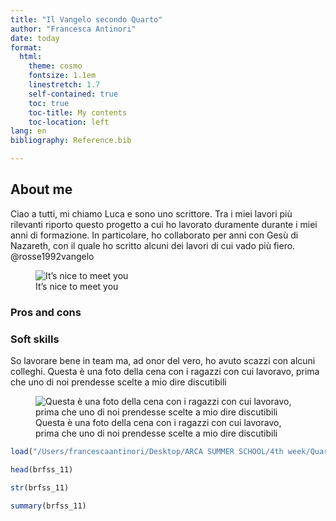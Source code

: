 ```yaml
---
title: "Il Vangelo secondo Quarto"
author: "Francesca Antinori"
date: today
format: 
  html:
    theme: cosmo
    fontsize: 1.1em
    linestretch: 1.7
    self-contained: true  
    toc: true                
    toc-title: My contents   
    toc-location: left       
lang: en
bibliography: Reference.bib

---
```


## About me 

Ciao a tutti, mi chiamo Luca e sono uno scrittore. Tra i miei lavori più rilevanti riporto questo progetto a cui ho lavorato duramente durante i miei anni di formazione. In particolare, ho collaborato per anni con Gesù di Nazareth, con il quale ho scritto alcuni dei lavori di cui vado più fiero. @rosse1992vangelo

![It's nice to meet you](Img/Image1.jpg)

### Pros and cons 

::: {.callout-warning collapse="true"}

### Soft skills

So lavorare bene in team ma, ad onor del vero, ho avuto scazzi con alcuni colleghi. Questa è una foto della cena con i ragazzi con cui lavoravo, prima che uno di noi prendesse scelte a mio dire discutibili

![Questa è una foto della cena con i ragazzi con cui lavoravo, prima che uno di noi prendesse scelte a mio dire discutibili](Img/Image2.jpeg)


:::

```r
load("/Users/francescaantinori/Desktop/ARCA SUMMER SCHOOL/4th week/Quartosummerschool/DATA/brfss_2011.RData")

head(brfss_11)

```

```r

str(brfss_11)

```

```r

summary(brfss_11)

```
